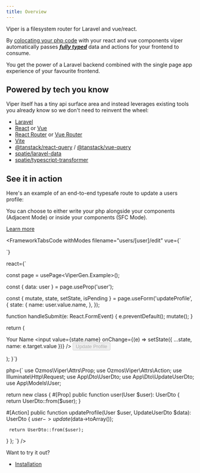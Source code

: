 ```yaml
---
title: Overview
---
```


Viper is a filesystem router for Laravel and vue/react.

By [colocating your php code](/guides/modes) with your react and vue components viper automatically passes [***fully typed***](/guides/typescript) data and actions for your frontend to consume.

You get the power of a Laravel backend combined with the single page app experience of your favourite frontend.

## Powered by tech you know

Viper itself has a tiny api surface area and instead leverages existing tools you already know so we don't need to reinvent the wheel:

- [Laravel](https://laravel.com)
- [React](https://react.dev) or [Vue](https://vuejs.org)
- [React Router](https://reactrouter.com) or [Vue Router](https://router.vuejs.org)
- [Vite](https://vitejs.dev)
- [@tanstack/react-query](https://tanstack.com/query/latest/docs/framework/react/overview) / [@tanstack/vue-query](https://tanstack.com/query/latest/docs/framework/vue/overview)
- [spatie/laravel-data](https://spatie.be/docs/laravel-data/v4/introduction)
- [spatie/typescript-transformer](https://spatie.be/docs/typescript-transformer/v2/introduction)

## See it in action

Here's an example of an end-to-end typesafe route to update a users profile:

<Aside type="tip">
You can choose to either write your php alongside your components (Adjacent Mode) or inside your components (SFC Mode).

[Learn more](/guides/modes)
</Aside>

<FrameworkTabsCode 
  withModes 
  filename="users/[user]/edit" 
  vue={`
<template>
   <form method="post" @submit.prevent="mutate()">
     <label>
       Your Name
       <input v-model="state.name" />
     </label>
     <button type="submit" :disabled="isPending">Update Profile</button>
   </form>
</template>

<script setup lang="ts">

const page = usePage<ViperGen.Example>();

const { data: user } = page.useProp('user');

const { mutate, state, isPending } = page.useForm('updateProfile', {
   state: {
    name: user.value.name,
   },
   onSuccess(data) {
    alert(\`Updated name to \${data.name}\`);
   }
});
</script>
`}

react={`

   const page = usePage<ViperGen.Example>();

   const { data: user } = page.useProp('user');

   const { mutate, state, setState, isPending } = page.useForm('updateProfile', {
     state: {
       name: user.value.name,
     },
   });

   function handleSubmit(e: React.FormEvent<HTMLFormElement>) {
     e.preventDefault();
     mutate();
   }

   return (
     <form method="post" onSubmit={handleSubmit}>
       <label>
         Your Name
         <input value={state.name} onChange={(e) => setState({ ...state, name: e.target.value })} />
       </label>
       <button type="submit" disabled={isPending}>Update Profile</button>
     </form>
   );
}`}

php={`
use Ozmos\\Viper\\Attrs\\Prop;
use Ozmos\\Viper\\Attrs\\Action;
use Illuminate\\Http\\Request;
use App\\Dto\\UserDto;
use App\\Dto\\UpdateUserDto;
use App\\Models\\User;

return new class {
   #[Prop]
   public function user(User $user): UserDto
   {
     return UserDto::from($user);
   }

   #[Action]
   public function updateProfile(User $user, UpdateUserDto $data): UserDto
   {
     $user->update($data->toArray());

     return UserDto::from($user);
   }
};
`}
/>


Want to try it out?

- [Installation](./installation)
